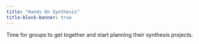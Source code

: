 ```yaml
---
title: "Hands On Synthesis"
title-block-banner: true
---
```



Time for groups to get together and start planning their synthesis projects.